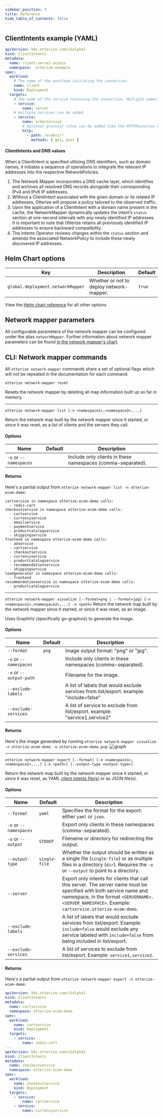 ```yaml
---
sidebar_position: 3
title: Reference
hide_table_of_contents: false
---
```


## ClientIntents example (YAML)

```yaml
apiVersion: k8s.otterize.com/v2alpha1
kind: ClientIntents
metadata:
  name: client-server-access
  namespace:  otterize-example
spec:
  workload:
    # The name of the workload initiating the connection
    name: client
    kind: Deployment
  targets:
    # The name of the service receiving the connection. Multiple names can be provided
    - service:
        name: server
    # multiple services can be added
    - service:
        name: orderservice
        # Optional granular rules can be added like the HTTPResources options below.
        http:
          - path: /orders/*
            methods: [ get, post ]
```

#### ClientIntents and DNS values

When a ClientIntent is specified utilizing DNS identifiers, such as domain names, it initiates a sequence of operations to integrate the relevant IP addresses into the respective NetworkPolicies.

1. The Network Mapper incorporates a DNS cache layer, which identifies and archives all resolved DNS records alongside their corresponding IPv4 and IPv6 IP addresses.
2. Without a ClientIntent associated with the given domain or its related IP addresses, Otterize will propose a policy tailored to the observed traffic.
3. Upon the application of a ClientIntent with a domain name present in the cache, the NetworkMapper dynamically updates the intent’s `status` section at one-second intervals with any newly identified IP addresses. It is important to note that Otterize retains all previously identified IP addresses to ensure backward compatibility.
4. The Intents Operator reviews changes within the `status` section and amends the associated NetworkPolicy to include these newly discovered IP addresses.







## Helm Chart options

| Key                                     | Description                                                                                                                           | Default |
|-----------------------------------------|---------------------------------------------------------------------------------------------------------------------------------------|---------|
| `global.deployment.networkMapper`       | Whether or not to deploy network-mapper.                                                                                              | `true`  |

View the [Helm chart reference](/reference/otterize-chart) for all other options

## Network mapper parameters
All configurable parameters of the network mapper can be configured under the alias `networkMapper`.
Further information about network mapper parameters can be found [in the network mapper's chart](https://github.com/otterize/helm-charts/tree/main/network-mapper).


## CLI: Network mapper commands

All `otterize network-mapper` commands share a set of optional flags which will not be repeated in the documentation
for each command.

`otterize network-mapper reset`

Resets the network mapper by deleting all map information built up so far in memory.

---

`otterize network-mapper list [-n <namespace1>,<namespace2>,...]`

Return the network map built by the network mapper since it started, or since it was reset,
as a list of clients and the servers they call.

#### Options

| Name                   | Default | Description                                                 |
|------------------------|---------|-------------------------------------------------------------|
| `-n` or `--namespaces` |         | Include only clients in these namespaces (comma-separated). |

#### Returns

Here's a partial output from `otterize network-mapper list -n otterize-ecom-demo`:

```shell
cartservice in namespace otterize-ecom-demo calls:
  - redis-cart
checkoutservice in namespace otterize-ecom-demo calls:
  - cartservice
  - currencyservice
  - emailservice
  - paymentservice
  - productcatalogservice
  - shippingservice
frontend in namespace otterize-ecom-demo calls:
  - adservice
  - cartservice
  - checkoutservice
  - currencyservice
  - productcatalogservice
  - recommendationservice
  - shippingservice
loadgenerator in namespace otterize-ecom-demo calls:
  - frontend
recommendationservice in namespace otterize-ecom-demo calls:
  - productcatalogservice
```
---
`otterize network-mapper visualize [--format=png | --format=jpg] [-n <namespace1>,<namespace2>,...] -o <path>`
Return the network map built by the network mapper since it started, or since it was reset,
as an image.

Uses GraphViz (specifically go-graphviz) to generate the image.

#### Options

| Name                    | Default | Description                                                                             |
|-------------------------|---------|-----------------------------------------------------------------------------------------|
| `--format`              | `png`   | Image output format: "png" or "jpg".                                                    |
| `-n` or `--namespaces`  |         | Include only clients in these namespaces (comma-separated).                             |
| `-o` or `--output-path` |         | Filename for the image.                                                                 |
| `--exclude-labels`      |         | A list of labels that would exclude services from list/export. example: "include=false" |
| `--exclude-services`    |         | A list of service to exclude from list/export. example: "service1,service2"             |

#### Returns

Here's the image generated by running `otterize network-mapper visualize -n otterize-ecom-demo -o otterize-ecom-demo.png`:
![graph](https://user-images.githubusercontent.com/29180932/221423644-df8fbba2-dca1-4c56-baeb-f0d0afc55eb1.png)

---

`otterize network-mapper export [--format] [-n <namespace1>,<namespace2>,...] [-o <path>] [--output-type <output-type>]`

Return the network map built by the network mapper since it started, or since it was reset,
as YAML [client intents file(s)](/overview/intent-based-access-control) or as JSON file(s).

#### Options

| Name                   | Default       | Description                                                                                                                                                                 |
|------------------------|---------------|-----------------------------------------------------------------------------------------------------------------------------------------------------------------------------|
| `--format`             | `yaml`        | Specifies the format for the export: either `yaml` or `json`.                                                                                                                      |
| `-n` or `--namespaces` |               | Export only clients in these namespaces (comma-separated).                                                                                                                  |
| `-o` or `--output`     | `STDOUT`      | Filename or directory for redirecting the output.                                                                                                                           |
| `--output-type`        | `single-file` | Whether the output should be written as a single file (`single-file`) or as multiple files in a directory (`dir`). Requires the `-o` or `--output` to point to a directory. |
| `--server`             |               | Export only intents for clients that call this server. The server name must be specified with both service name and namespace, in the format `<SERVERNAME>.<SERVER_NAMESPACE>`. Example: `cartservice.otterize-ecom-demo`.                                                       |
| `--exclude-labels`     |               | A list of labels that would exclude services from list/export. Example: `include=false` would exclude any service labeled with `include=false` from being included in list/export. |
| `--exclude-services`   |               | A list of services to exclude from list/export. Example: `service1,service2`.                                                                                                |

#### Returns

Here's a partial output from `otterize network-mapper export -n otterize-ecom-demo`:

```yaml
apiVersion: k8s.otterize.com/v2alpha1
kind: ClientIntents
metadata:
  name: cartservice
  namespace: otterize-ecom-demo
spec:
  workload:
    name: cartservice
    kind: Deployment
  targets:
    - service:
        name: redis-cart
---
apiVersion: k8s.otterize.com/v2alpha1
kind: ClientIntents
metadata:
  name: checkoutservice
  namespace: otterize-ecom-demo
spec:
  workload:
    name: checkoutservice
    kind: Deployment
  targets:
    - service:
        name: cartservice
    - service:
        name: currencyservice
```